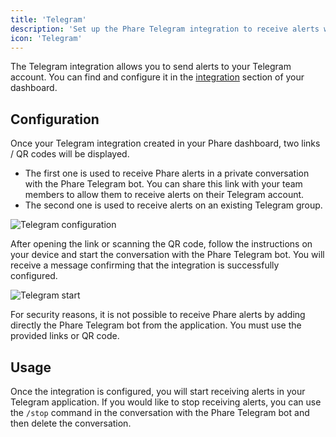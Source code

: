 ```yaml
---
title: 'Telegram'
description: 'Set up the Phare Telegram integration to receive alerts when your website or server is down.'
icon: 'Telegram'
---
```


The Telegram integration allows you to send alerts to your Telegram account. You can find and configure it in the [integration](https://app.phare.io/organization/apps) section of your dashboard.

## Configuration

Once your Telegram integration created in your Phare dashboard, two links / QR codes will be displayed.

- The first one is used to receive Phare alerts in a private conversation with the Phare Telegram bot. You can share this link with your team members to allow them to receive alerts on their Telegram account.
- The second one is used to receive alerts on an existing Telegram group.

<Frame type="glass">
  <img class="border rounded-lg" src="/images/integrations/telegram/telegram-configuration.webp" alt="Telegram configuration" />
</Frame>

After opening the link or scanning the QR code, follow the instructions on your device and start the conversation with the Phare Telegram bot. You will receive a message confirming that the integration is successfully configured.

<Frame type="glass">
  <img class="border rounded-lg" src="/images/integrations/telegram/telegram-start.webp" alt="Telegram start" />
</Frame>

<Warning>For security reasons, it is not possible to receive Phare alerts by adding directly the Phare Telegram bot from the application. You must use the provided links or QR code.</Warning>

## Usage

Once the integration is configured, you will start receiving alerts in your Telegram application. If you would like to stop receiving alerts, you can use the `/stop` command in the conversation with the Phare Telegram bot and then delete the conversation.
